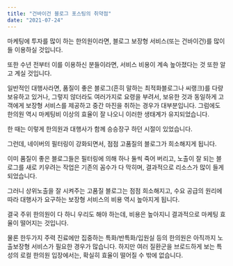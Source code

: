 ```yaml
---
title: "건바이건 블로그 포스팅의 취약점"
date: "2021-07-24"
---
```


마케팅에 투자를 많이 하는 한의원이라면, 블로그 보장형 서비스(또는 건바이건)를 많이들 이용하실 것입니다.

또한 수년 전부터 이를 이용하신 분들이라면, 서비스 비용이 계속 높아졌다는 것 또한 알고 계실 것입니다.

일반적인 대행사라면, 품질이 좋은 블로그(흔히 말하는 최적화블로그나 씨랭크)를 다량 보유하고 있거나, 그렇지 않더라도 여러가지로 요령을 부려서, 보유한 것과 동일하게 고객에게 보장형 서비스를 제공하고 중간 마진을 취하는 경우가 대부분입니다. 그럼에도 한의원 역시 마케팅비 이상의 효율이 잘 나오니 이러한 생태계가 유지되었습니다. 

한 때는 이렇게 한의원과 대행사가 함께 승승장구 하던 시절이 있었습니다.

그런데, 네이버의 필터링이 강화되면서, 점점 고품질의 블로그가 희소해지게 됩니다. 

이미 품질이 좋은 블로그들은 필터링에 의해 하나 둘씩 죽어 버리고, 노출이 잘 되는 블로그를 새로 키우려는 작업은 기존의 꼼수가 다 막히며, 결과적으로 리소스가 많이 들게 되었습니다.

그러니 상위노출을 잘 시켜주는 고품질 블로그는 점점 희소해지고, 수요 공급의 원리에 따라 대행사가 요구하는 보장형 서비스의 비용 역시 높아지게 됩니다. 

결국 주위 한의원이 다 하니 우리도 해야 하는데, 비용은 높아지니 결과적으로 마케팅 효율이 떨어지는 것입니다.

물론 한두가지 주력 진료에만 집중하는 특화/반특화/입원실 등의 한의원은 아직까지 노출보장형 서비스가 필요한 경우가 많습니다. 하지만 여러 질환군을 브로드하게 보는 특성의 로컬 한의원 입장에서는, 확실히 효율이 떨어질 수 밖에 없습니다.
